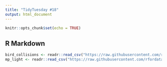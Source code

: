 ```yaml
---
title: "TidyTuesday #18"
output: html_document
---
```


```r
knitr::opts_chunk$set(echo = TRUE)
```

## R Markdown

```r
bird_collisions <- readr::read_csv("https://raw.githubusercontent.com/rfordatascience/tidytuesday/master/data/2019/2019-04-30/bird_collisions.csv")
mp_light <- readr::read_csv("https://raw.githubusercontent.com/rfordatascience/tidytuesday/master/data/2019/2019-04-30/mp_light.csv")
```

